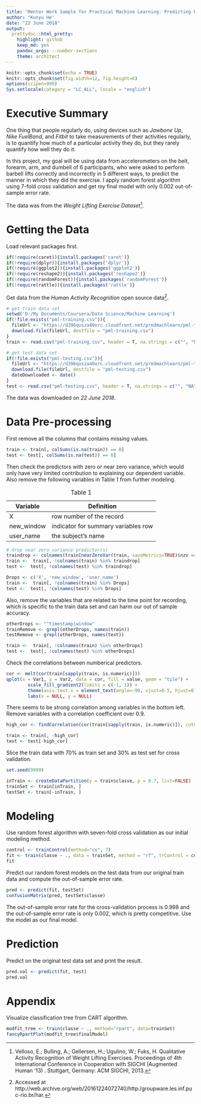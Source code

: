 ```yaml
---
title: 'Mentor Work Sample for Practical Machine Learning: Predicting Excercising Qualities'
author: "Kunyu He"
date: "22 June 2018"
output:
  prettydoc::html_pretty:
    highlight: github
    keep_md: yes
    pandoc_args: --number-sections
    theme: architect
---
```


```r
knitr::opts_chunk$set(echo = TRUE)
knitr::opts_chunk$set(fig.width=12, fig.height=6) 
options(scipen=999)
Sys.setlocale(category = "LC_ALL", locale = "english")
```

# Executive Summary

One thing that people regularly do, using devices such as *Jawbone Up*, *Nike FuelBand*, and *Fitbit* to take measurements of their activities regularly, is to quantify how much of a particular activity they do, but they rarely quantify how well they do it.

In this project, my goal will be using data from accelerometers on the belt, forearm, arm, and dumbell of 6 participants, who were asked to perform barbell lifts correctly and incorrectly in 5 different ways, to predict the manner in which they did the exercise. I apply random forest algorithm using 7-fold cross validation and get my final model with only 0.002 out-of-sample error rate.

The data was from the *Weight Lifting Exercise Dataset*^[Velloso, E.; Bulling, A.; Gellersen, H.; Ugulino, W.; Fuks, H. Qualitative Activity Recognition of Weight Lifting Exercises. Proceedings of 4th International Conference in Cooperation with SIGCHI (Augmented Human '13) . Stuttgart, Germany: ACM SIGCHI, 2013.].

# Getting the Data

Load relevant packages first.

```r
if(!require(caret)){install.packages('caret')}
if(!require(dplyr)){install.packages('dplyr')}
if(!require(ggplot2)){install.packages('ggplot2')}
if(!require(reshape2)){install.packages('reshape2')}
if(!require(randomForest)){install.packages('randomForest')}
if(!require(rattle)){install.packages('rattle')}
```

Get data from the *Human Activity Recognition* open source data^[Accessed at http://web.archive.org/web/20161224072740/http:/groupware.les.inf.puc-rio.br/har.].

```r
# get train data set
setwd('D:/My Documents/Coursera/Data Science/Machine Learning')
if(!file.exists("pml-training.csv")){
  fileUrl <- "https://d396qusza40orc.cloudfront.net/predmachlearn/pml-training.csv"
  download.file(fileUrl, destfile = "pml-training.csv")
}
train <- read.csv("pml-training.csv", header = T, na.strings = c("", "NA"))

# get test data set
if(!file.exists("pml-testing.csv")){
  fileUrl <- "https://d396qusza40orc.cloudfront.net/predmachlearn/pml-testing.csv"
  download.file(fileUrl, destfile = "pml-testing.csv")
  dateDownloaded <- date()
}
test <- read.csv("pml-testing.csv", header = T, na.strings = c("", "NA"))
```

The data was downloaded on *22 June 2018*.

# Data Pre-processing

First remove all the columns that contains missing values.

```r
train <- train[, colSums(is.na(train)) == 0]
test <- test[, colSums(is.na(test)) == 0]
```

Then check the predictors with zero or near zero variance, which would only have very limited contribution to explaining our dependent variable. Also remove the following variables in Table 1 from further modeling.

Variable | Definition
-------- | -------
X | row number of the record
new_window | indicator for summary variables row
user_name | the subject's name 

Table: Table 1

```r
# drop near zero variance predictor(s) 
traindrop <- colnames(train[nearZeroVar(train, saveMetrics=TRUE)$nzv == T])
train <-  train[, !colnames(train) %in% traindrop]
test <-  test[, !colnames(test) %in% traindrop]

Drops <- c('X', 'new_window', 'user_name')
train <-  train[, !colnames(train) %in% Drops]
test <-  test[, !colnames(test) %in% Drops]
```

Also, remove the variables that are related to the time point for recording, which is specific to the train data set and can harm our out of sample accuracy. 

```r
otherDrops <- "^timestamp|window"
trainRemove <- grepl(otherDrops, names(train))
testRemove <- grepl(otherDrops, names(test))

train <-  train[, !colnames(train) %in% otherDrops]
test <-  test[, !colnames(test) %in% otherDrops]
```

Check the correlations between numberical predictors. 

```r
cor <- melt(cor(train[sapply(train, is.numeric)]))
qplot(x = Var1, y = Var2, data = cor, fill = value, geom = "tile") +
        scale_fill_gradient2(limits = c(-1, 1)) +
        theme(axis.text.x = element_text(angle=-90, vjust=0.5, hjust=0)) + 
        labs(x = NULL, y = NULL)
```

There seems to be strong correlation among variables in the bottom left. Remove variables with a correlation coefficient over 0.9.

```r
high_cor <- findCorrelation(cor(train[sapply(train, is.numeric)]), cutoff = .9)

train <- train[, -high_cor]
test <- test[-high_cor]
```

Slice the train data with 70% as train set and 30% as test set for cross validation.

```r
set.seed(9999)

inTrain <- createDataPartition(y = train$classe, p = 0.7, list=FALSE)
trainSet <- train[inTrain, ]
testSet <- train[-inTrain, ]
```

# Modeling

Use random forest algorithm with seven-fold cross validation as our initial modeling method.

```r
control <- trainControl(method="cv", 7)
fit <- train(classe ~ ., data = trainSet, method = "rf", trControl = control, ntree = 250)
fit
```

Predict our random forest models on the test data from our original train data and compute the out-of-sample error rate.

```r
pred <- predict(fit, testSet)
confusionMatrix(pred, testSet$classe)
```

The out-of-sample error rate for the cross-validation process is 0.998 and the out-of-sample error rate is only 0.002, which is pretty competitive. Use the model as our final model.

# Prediction

Predict on the original test data set and print the result.

```r
pred.val <- predict(fit, test)
pred.val
```

Appendix
=====================================

Visualize classification tree from CART algorithm.

```r
modfit_tree <- train(classe ~ ., method="rpart", data=trainSet)
fancyRpartPlot(modfit_tree$finalModel)
```

